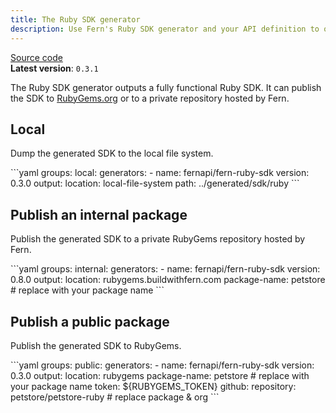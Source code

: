 ```yaml
---
title: The Ruby SDK generator
description: Use Fern's Ruby SDK generator and your API definition to output a fully functional Ruby SDK (client libraries) locally, or publish it to RubyGems.
---
```


[Source code](https://github.com/fern-api/fern/tree/main/generators/ruby)<br />
**Latest version**: `0.3.1`

The Ruby SDK generator outputs a fully functional Ruby SDK. It can publish the SDK to [RubyGems.org](https://RubyGems.org) or to a private repository hosted by Fern.

## Local

Dump the generated SDK to the local file system.

<CodeBlock title="generators.yml">
```yaml
groups:
  local:
    generators:
      - name: fernapi/fern-ruby-sdk
        version: 0.3.0
        output:
          location: local-file-system
          path: ../generated/sdk/ruby
```
</CodeBlock>

## Publish an internal package

Publish the generated SDK to a private RubyGems repository hosted by Fern.

<CodeBlock title="generators.yml">
```yaml
groups:
  internal:
    generators:
      - name: fernapi/fern-ruby-sdk
        version: 0.8.0
        output:
          location: rubygems.buildwithfern.com
          package-name: petstore # replace with your package name
```
</CodeBlock>

## Publish a public package

Publish the generated SDK to RubyGems.

<CodeBlock title="generators.yml">
```yaml
groups:
  public:
    generators:
      - name: fernapi/fern-ruby-sdk
        version: 0.3.0
        output:
          location: rubygems
          package-name: petstore # replace with your package name
          token: ${RUBYGEMS_TOKEN}
        github:
          repository: petstore/petstore-ruby # replace package & org
```
</CodeBlock>